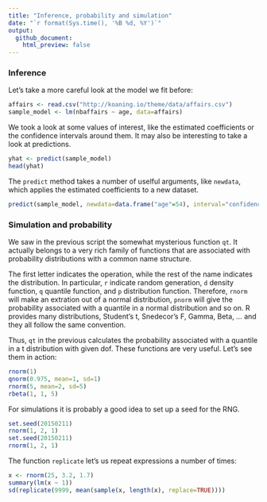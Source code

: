 ```yaml
---
title: "Inference, probability and simulation"
date: "`r format(Sys.time(), '%B %d, %Y')`"
output: 
  github_document:
    html_preview: false
---
```


### Inference

Let's take a more careful look at the model we fit before:

```r
affairs <- read.csv("http://koaning.io/theme/data/affairs.csv")
sample_model <- lm(nbaffairs ~ age, data=affairs)
```

We took a look at some values of interest, like the estimated coefficients or the confidence intervals around them. It may also be interesting to take a look at predictions. 

```r
yhat <- predict(sample_model)
head(yhat)
```
The `predict` method takes a number of uselful arguments, like `newdata`, which applies the estimated coefficients to a new dataset. 

```r
predict(sample_model, newdata=data.frame("age"=54), interval="confidence")
``` 

### Simulation and probability
We saw in the previous script the somewhat mysterious function `qt`. It actually
belongs to a very rich family of functions that are associated with probability
distributions with a common name structure. 

The first letter indicates the operation, while the rest of the name indicates
the distribution. In particular, `r` indicate random generation, `d` density
function, `q` quantile function, and `p` distribution function. Therefore, `rnorm`
will make an extration out of a normal distribution, `pnorm` will give the
probability associated with a quantile in a normal distribution and so on. R
provides many distributions, Student's t, Snedecor's F, Gamma, Beta, ... and
they all follow the same convention.

Thus, `qt` in the previous calculates the probability associated with a quantile
in a t distribution with given dof. These functions are very useful. Let's see
them in action:

```r
rnorm(1)
qnorm(0.975, mean=1, sd=1)
rnorm(5, mean=2, sd=5)
rbeta(1, 1, 5)
```
For simulations it is probably a good idea to set up a seed for the RNG.

```r
set.seed(20150211)
rnorm(1, 2, 1)
set.seed(20150211)
rnorm(1, 2, 1) 
```

The function `replicate` let's us repeat expressions a number of times:

```r
x <- rnorm(25, 3.2, 1.7)
summary(lm(x ~ 1))
sd(replicate(9999, mean(sample(x, length(x), replace=TRUE))))
```
